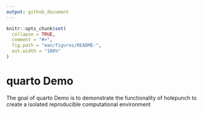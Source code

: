 ```yaml
---
output: github_document
---
```


<!-- README.md is generated from README.Rmd. Please edit that file -->

```r
knitr::opts_chunk$set(
  collapse = TRUE,
  comment = "#>",
  fig.path = "man/figures/README-",
  out.width = "100%"
)
```

# quarto Demo

<!-- badges: start -->
<!-- badges: end -->

The goal of quarto Demo is to demonstrate the functionality of holepunch to create a isolated reproducible computational environment

